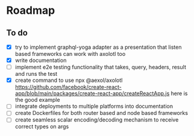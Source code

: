 # Roadmap

## To do
- [x] try to implement graphql-yoga adapter as a presentation that listen based frameworks can work with axolotl too
- [x] write documentation
- [ ] implement e2e testing functionality that takes, query, headers, result and runs the test
- [x] create command to use npx @aexol/axolotl https://github.com/facebook/create-react-app/blob/main/packages/create-react-app/createReactApp.js here is the good example
- [ ] integrate deployments to multiple platforms into documentation
- [ ] create Dockerfiles for both router based and node based frameworks
- [ ] create seamless scalar encoding/decoding mechanism to receive correct
  types on args
